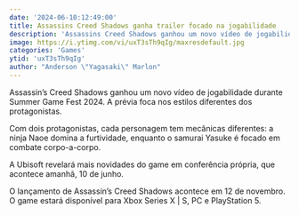 ```yaml
---
date: '2024-06-10:12:49:00'
title: Assassins Creed Shadows ganha trailer focado na jogabilidade
description: 'Assassins Creed Shadows ganhou um novo vídeo de jogabilidade durante Summer Game Fest 2024. A prévia foca nos estilos diferentes dos protagonistas.'
image: https://i.ytimg.com/vi/uxT3sTh9qIg/maxresdefault.jpg
categories: 'Games'
ytid: 'uxT3sTh9qIg'
author: "Anderson \"Yagasaki\" Marlon"
---
```


Assassin’s Creed Shadows ganhou um novo vídeo de jogabilidade durante Summer Game Fest 2024. A prévia foca nos estilos diferentes dos protagonistas.

Com dois protagonistas, cada personagem tem mecânicas diferentes: a ninja Naoe domina a furtividade, enquanto o samurai Yasuke é focado em combate corpo-a-corpo.

A Ubisoft revelará mais novidades do game em conferência própria, que acontece amanhã, 10 de junho.

O lançamento de Assassin’s Creed Shadows acontece em 12 de novembro. O game estará disponível para Xbox Series X | S, PC e PlayStation 5.
